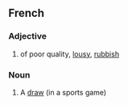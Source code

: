 ==French==

===Adjective===
# of poor quality, [[lousy]], [[rubbish]]

===Noun===
# A [[draw#English#Noun|draw]] (in a sports game)